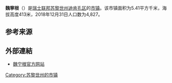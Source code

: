 {{Infobox settlement
| name = 魏宁根
| native_name = {{lang|de|Weiningen}}
| settlement_type = [[市镇_(瑞士)|瑞士市镇]]
| image_skyline = Weiningen02.jpg
| image_caption = 魏宁根风光
| image_seal = Weiningen-blazon.svg
| image_map = Karte Gemeinde Weiningen ZH 2007.png
| map_caption = 魏宁根在迪肯孔区的位置
| pushpin_map = Switzerland
| pushpin_relief = Switzerland relief location map.jpg
| pushpin_label_position = bottom
| pushpin_map_caption = 魏宁根在瑞士的位置
| subdivision_type = 国家
| subdivision_name = {{CHE}}
| subdivision_type1 = [[瑞士行政区划|州]]
| subdivision_name1 = [[File:Flag_of_Canton_of_Zürich.svg|16px]] [[苏黎世州|苏黎世州]]
| subdivision_type2 = [[区_(瑞士)|区]]
| subdivision_name2 = [[迪肯孔区|迪肯孔区]]
| elevation_m = 413
| area_footnotes = <ref name=面积>{{cite web|url=https://www.bfs.admin.ch/bfs/de/home/statistiken/raum-umwelt/bodennutzung-bedeckung/gesamtspektrum-regionalen-stufen/gemeinden.html|title=Arealstatistik Standard - Gemeinden nach 4 Hauptbereichen|trans_title=瑞士联邦按四种用地类型划分的市镇面积统计表|date=2018-11-26|publisher=[[瑞士联邦统计署|瑞士联邦统计署]]|language=de|accessdate=2019-12-01|archive-date=2019-11-15|archive-url=https://web.archive.org/web/20191115011326/https://www.bfs.admin.ch/bfs/de/home/statistiken/raum-umwelt/bodennutzung-bedeckung/gesamtspektrum-regionalen-stufen/gemeinden.html|dead-url=no}}</ref>
| area_total_km2 = 5.41
| population_as_of = 2018年12月31日
| population_footnotes = <ref>{{cite web|url=https://www.bfs.admin.ch/bfs/de/home/statistiken/bevoelkerung.assetdetail.7966022.html|title=Ständige Wohnbevölkerung nach Staatsangehörigkeitskategorie, Geschlecht und Gemeinde, Provisorische Jahresergebnisse, 2018|trans_title=瑞士联邦2018年按国籍、性别和市镇划分的常住人口统计表|date=2019-04-09|publisher=[[瑞士联邦统计署|瑞士联邦统计署]]|language=de|accessdate=2019-11-06|archive-date=2019-04-11|archive-url=https://web.archive.org/web/20190411063248/https://www.bfs.admin.ch/bfs/de/home/statistiken/bevoelkerung.assetdetail.7966022.html|dead-url=no}}</ref>
| population_total = 4827
| population_density_km2 = auto
| timezone = [[欧洲中部时间|CET]]
| utc_offset = +1
| timezone_DST = [[欧洲中部夏令时间|CEST]]
| utc_offset_DST = +2
| coordinates = {{coord|47|25|16|N|8|26|8|E|region:|display=inline,title}}
| postal_code_type = [[瑞士邮政编码系统|邮政编码]]
| postal_code = 8104
| blank_name = [[瑞士市镇官方编号|官方编号]]
| blank_info = 0251
| website = {{url|www.weiningen.ch}}
}}

'''魏寧根'''（{{lang-de|Weiningen}}）是[[瑞士联邦|瑞士联邦]][[苏黎世州|苏黎世州]][[迪肯孔区|迪肯孔区]]的[[市镇_(瑞士)|市镇]]。该市镇面积为5.41平方千米，海拔高度413米，2018年12月31日人口数为4,827。

== 参考来源 ==
{{reflist}}

== 外部連結 ==
* [http://www.weiningen.ch 魏宁根官方网站] {{de icon}}

{{Switzerland-geo-stub}}
{{苏黎世州区划}}
{{DEFAULTSORT:Weiningen}}
[[Category:苏黎世州的市镇|Category:苏黎世州的市镇]]